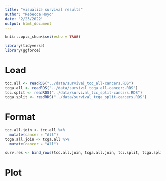```yaml
---
title: "visualize survival results"
author: "Rebecca Hoyd"
date: "2/23/2022"
output: html_document
---
```


```r
knitr::opts_chunk$set(echo = TRUE)

library(tidyverse)
library(ggforce)
```

# Load

```r
tcc.all <- readRDS("../data/survival_tcc_all-cancers.RDS")
tcga.all <- readRDS("../data/survival_tcga_all-cancers.RDS")
tcc.split <- readRDS("../data/survival_tcc_split-cancers.RDS")
tcga.split <- readRDS("../data/survival_tcga_split-cancers.RDS")
```

# Format

```r
tcc.all.join <- tcc.all %>%
  mutate(cancer = "All")
tcga.all.join <- tcga.all %>%
  mutate(cancer = "All")

surv.res <- bind_rows(tcc.all.join, tcga.all.join, tcc.split, tcga.split)
```

# Plot


